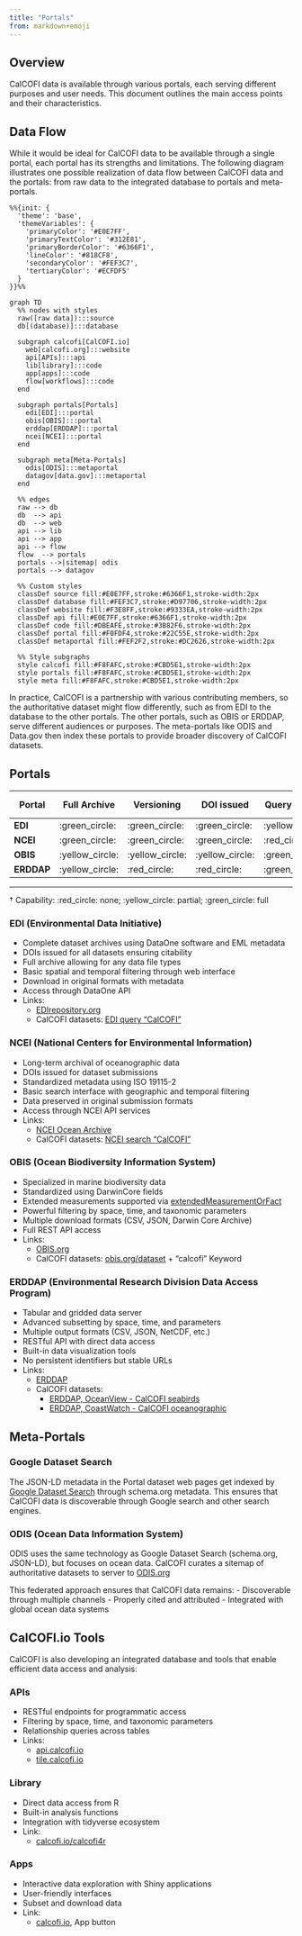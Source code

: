 ```yaml
---
title: "Portals"
from: markdown+emoji
---
```


## Overview

CalCOFI data is available through various portals, each serving different purposes and user needs. This document outlines the main access points and their characteristics.

## Data Flow

While it would be ideal for CalCOFI data to be available through a single portal, each portal has its strengths and limitations. The following diagram illustrates one possible realization of data flow between CalCOFI data and the portals: from raw data to the integrated database to portals and meta-portals.

```mermaid
%%{init: {
  'theme': 'base',
  'themeVariables': {
    'primaryColor': '#E0E7FF',
    'primaryTextColor': '#312E81',
    'primaryBorderColor': '#6366F1',
    'lineColor': '#818CF8',
    'secondaryColor': '#FEF3C7',
    'tertiaryColor': '#ECFDF5'
  }
}}%%

graph TD
  %% nodes with styles
  raw([raw data]):::source
  db[(database)]:::database
  
  subgraph calcofi[CalCOFI.io]
    web[calcofi.org]:::website
    api[APIs]:::api
    lib[library]:::code
    app[apps]:::code
    flow[workflows]:::code
  end
  
  subgraph portals[Portals]
    edi[EDI]:::portal
    obis[OBIS]:::portal
    erddap[ERDDAP]:::portal
    ncei[NCEI]:::portal
  end
  
  subgraph meta[Meta-Portals]
    odis[ODIS]:::metaportal
    datagov[data.gov]:::metaportal
  end
  
  %% edges
  raw --> db
  db  --> api
  db  --> web
  api --> lib
  api --> app
  api --> flow
  flow  --> portals
  portals -->|sitemap| odis
  portals --> datagov

  %% Custom styles
  classDef source fill:#E0E7FF,stroke:#6366F1,stroke-width:2px
  classDef database fill:#FEF3C7,stroke:#D97706,stroke-width:2px
  classDef website fill:#F3E8FF,stroke:#9333EA,stroke-width:2px
  classDef api fill:#E0E7FF,stroke:#6366F1,stroke-width:2px
  classDef code fill:#DBEAFE,stroke:#3B82F6,stroke-width:2px
  classDef portal fill:#F0FDF4,stroke:#22C55E,stroke-width:2px
  classDef metaportal fill:#FEF2F2,stroke:#DC2626,stroke-width:2px

  %% Style subgraphs
  style calcofi fill:#F8FAFC,stroke:#CBD5E1,stroke-width:2px
  style portals fill:#F8FAFC,stroke:#CBD5E1,stroke-width:2px
  style meta fill:#F8FAFC,stroke:#CBD5E1,stroke-width:2px
```

In practice, CalCOFI is a partnership with various contributing members, so the authoritative dataset might flow differently, such as from EDI to the database to the other portals. The other portals, such as OBIS or ERDDAP, serve different audiences or purposes. The meta-portals like ODIS and Data.gov then index these portals to provide broader discovery of CalCOFI datasets.

## Portals

| Portal | Full Archive | Versioning | DOI issued | Query by xyt | Query by taxa | Multiple formats | API Access |
|---------|---------|---------|---------|---------|---------|---------|---------|
| **EDI** | :green_circle: | :green_circle: | :green_circle: | :yellow_circle: | :yellow_circle: | :red_circle: | :yellow_circle: |
| **NCEI** | :green_circle: | :green_circle: | :green_circle: | :red_circle: | :red_circle: | :red_circle: | :yellow_circle: |
| **OBIS** | :yellow_circle: | :yellow_circle: | :yellow_circle: | :green_circle: | :green_circle: | :yellow_circle: | :green_circle: |
| **ERDDAP** | :yellow_circle: | :red_circle: | :red_circle: | :green_circle: | :yellow_circle: | :green_circle: | :green_circle: |

<!-- TODO: get emojis to show in PDF -->

----

† Capability: :red_circle: none; :yellow_circle: partial; :green_circle: full

### EDI (Environmental Data Initiative)

-   Complete dataset archives using DataOne software and EML metadata
-   DOIs issued for all datasets ensuring citability
-   Full archive allowing for any data file types
-   Basic spatial and temporal filtering through web interface
-   Download in original formats with metadata
-   Access through DataOne API
-   Links:
    -   [EDIrepository.org](https://edirepository.org)
    -   CalCOFI datasets: [EDI query "CalCOFI"](http://portal.edirepository.org:80/nis/simpleSearch?defType=edismax&q=CalCOFI&fq=-scope:ecotrends&fq=-scope:lter-landsat*&fl=id,packageid,title,author,organization,pubdate,coordinates&debug=false)

### NCEI (National Centers for Environmental Information)

-   Long-term archival of oceanographic data
-   DOIs issued for dataset submissions
-   Standardized metadata using ISO 19115-2
-   Basic search interface with geographic and temporal filtering
-   Data preserved in original submission formats
-   Access through NCEI API services
-   Links:
    -   [NCEI Ocean Archive](https://www.ncei.noaa.gov/products/ocean-archive)
    -   CalCOFI datasets: [NCEI search "CalCOFI"](https://www.ncei.noaa.gov/access/search/index?q=CalCOFI)

### OBIS (Ocean Biodiversity Information System)

-   Specialized in marine biodiversity data
-   Standardized using DarwinCore fields
-   Extended measurements supported via [extendedMeasurementOrFact](https://manual.obis.org/format_emof.html)
-   Powerful filtering by space, time, and taxonomic parameters
-   Multiple download formats (CSV, JSON, Darwin Core Archive)
-   Full REST API access
-   Links:
    -   [OBIS.org](https://obis.org)
    -   CalCOFI datasets: [obis.org/dataset](https://obis.org/datasets) + "calcofi" Keyword

### ERDDAP (Environmental Research Division Data Access Program)

-   Tabular and gridded data server
-   Advanced subsetting by space, time, and parameters
-   Multiple output formats (CSV, JSON, NetCDF, etc.)
-   RESTful API with direct data access
-   Built-in data visualization tools
-   No persistent identifiers but stable URLs
-   Links:
    -   [ERDDAP](https://upwell.pfeg.noaa.gov/erddap/index.html)
    -   CalCOFI datasets:
        -   [ERDDAP, OceanView - CalCOFI seabirds](https://oceanview.pfeg.noaa.gov/erddap/search/index.html?page=1&itemsPerPage=1000&searchFor=seabird+CalCOFI)
        -   [ERDDAP, CoastWatch - CalCOFI oceanographic](https://coastwatch.pfeg.noaa.gov/erddap/search/index.html?page=1&itemsPerPage=1000&searchFor=CalCOFI)

## Meta-Portals

### Google Dataset Search

The JSON-LD metadata in the Portal dataset web pages get indexed by [Google Dataset Search](https://datasetsearch.research.google.com/search?query=calcofi) through schema.org metadata. This ensures that CalCOFI data is discoverable through Google search and other search engines.

### ODIS (Ocean Data Information System)

ODIS uses the same technology as Google Dataset Search (schema.org, JSON-LD), but focuses on ocean data. CalCOFI curates a sitemap of authoritative datasets to server to [ODIS.org](https://odis.org)

This federated approach ensures that CalCOFI data remains: - Discoverable through multiple channels - Properly cited and attributed - Integrated with global ocean data systems

## CalCOFI.io Tools

CalCOFI is also developing an integrated database and tools that enable efficient data access and analysis:

### APIs

-   RESTful endpoints for programmatic access
-   Filtering by space, time, and taxonomic parameters
-   Relationship queries across tables
-   Links:
    -   [api.calcofi.io](https://api.calcofi.io)
    -   [tile.calcofi.io](https://tile.calcofi.io)

### Library

-   Direct data access from R
-   Built-in analysis functions
-   Integration with tidyverse ecosystem
-   Link:
    -   [calcofi.io/calcofi4r](https://calcofi.io/calcofi4r)

### Apps

-   Interactive data exploration with Shiny applications
-   User-friendly interfaces
-   Subset and download data
-   Link:
    -   [calcofi.io](https://calcofi.io), App button
